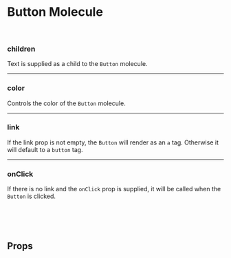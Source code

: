 

<Meta of={ButtonStories} />

# Button Molecule

<Canvas of={ButtonStories.Default} />

<br />

### children

Text is supplied as a child to the `Button` molecule.

<hr />

### color

Controls the color of the `Button` molecule.

<hr />

### link

If the link prop is not empty, the `Button` will render as an `a` tag. Otherwise it will default to a `button` tag.

<hr />

### onClick

If there is no link and the `onClick` prop is supplied, it will be called when the `Button` is clicked.

<br />
<br />
<br />

## Props

<ArgTypes />
